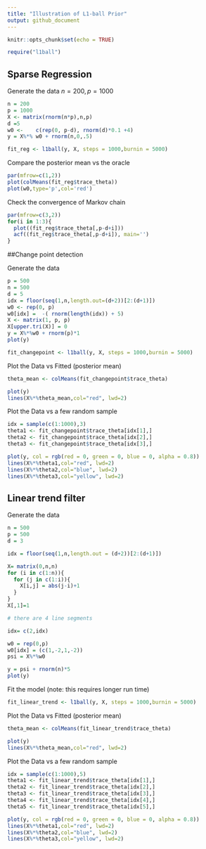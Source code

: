 ```yaml
---
title: "Illustration of L1-ball Prior"
output: github_document
---
```


```r
knitr::opts_chunk$set(echo = TRUE)

require("l1ball")
```

## Sparse Regression

Generate the data  $n=200, p=1000$
```r
n = 200
p = 1000
X <- matrix(rnorm(n*p),n,p)
d =5
w0 <-    c(rep(0, p-d), rnorm(d)*0.1 +4)
y = X%*% w0 + rnorm(n,0,.5)
```

```r
fit_reg <- l1ball(y, X, steps = 1000,burnin = 5000)
```

Compare the posterior mean vs the oracle
```r
par(mfrow=c(1,2))  
plot(colMeans(fit_reg$trace_theta))
plot(w0,type='p',col='red')
```


Check the convergence of Markov chain

```r
par(mfrow=c(3,2))  
for(i in 1:3){
  plot((fit_reg$trace_theta[,p-d+i]))
  acf((fit_reg$trace_theta[,p-d+i]), main='')
}

```




##Change point detection

Generate the data
```r
p = 500
n = 500
d = 5
idx = floor(seq(1,n,length.out=(d+2))[2:(d+1)])
w0 <- rep(0, p)
w0[idx] =  -( rnorm(length(idx)) + 5)
X <- matrix(1, p, p)
X[upper.tri(X)] = 0
y = X%*%w0 + rnorm(p)*1
plot(y)
```

```r
fit_changepoint <- l1ball(y, X, steps = 1000,burnin = 5000)
```

Plot the Data vs Fitted (posterior mean)
```r

theta_mean <- colMeans(fit_changepoint$trace_theta)

plot(y)
lines(X%*%theta_mean,col="red", lwd=2)

```

Plot the Data vs a few random sample
```r

idx = sample(c(1:1000),3)
theta1 <- fit_changepoint$trace_theta[idx[1],]
theta2 <- fit_changepoint$trace_theta[idx[2],]
theta3 <- fit_changepoint$trace_theta[idx[3],]

plot(y, col = rgb(red = 0, green = 0, blue = 0, alpha = 0.8))
lines(X%*%theta1,col="red", lwd=2)
lines(X%*%theta2,col="blue", lwd=2)
lines(X%*%theta3,col="yellow", lwd=2)

```



## Linear trend filter

Generate the data


```r
n = 500
p = 500
d = 3

idx = floor(seq(1,n,length.out = (d+2))[2:(d+1)])

X= matrix(0,n,n)
for (i in c(1:n)){
  for (j in c(1:i)){
    X[i,j] = abs(j-i)+1
  }
}
X[,1]=1

# there are 4 line segments

idx= c(2,idx)

w0 = rep(0,p)
w0[idx] = (c(1,-2,1,-2))
psi = X%*%w0

y = psi + rnorm(n)*5
plot(y)
```

Fit the model (note: this requires longer run time)

```r
fit_linear_trend <- l1ball(y, X, steps = 1000,burnin = 5000)
```


Plot the Data vs Fitted (posterior mean)
```r

theta_mean <- colMeans(fit_linear_trend$trace_theta)

plot(y)
lines(X%*%theta_mean,col="red", lwd=2)

```




Plot the Data vs a few random sample
```r

idx = sample(c(1:1000),5)
theta1 <- fit_linear_trend$trace_theta[idx[1],]
theta2 <- fit_linear_trend$trace_theta[idx[2],]
theta3 <- fit_linear_trend$trace_theta[idx[3],]
theta4 <- fit_linear_trend$trace_theta[idx[4],]
theta5 <- fit_linear_trend$trace_theta[idx[5],]

plot(y, col = rgb(red = 0, green = 0, blue = 0, alpha = 0.8))
lines(X%*%theta1,col="red", lwd=2)
lines(X%*%theta2,col="blue", lwd=2)
lines(X%*%theta3,col="yellow", lwd=2)

```